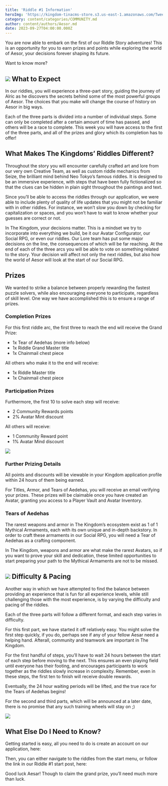 ```yaml
---
title: 'Riddle #1 Information'
heroImg: 'https://kingdom-tinacms-store.s3.us-east-1.amazonaws.com/Tweet 1.jpg'
category: content/categories/COMMUNITY.md
author: content/authors/Aesor.md
date: 2023-09-27T04:00:00.000Z
---
```


You are now able to embark on the first of our Riddle Story adventures! This is an opportunity for you to earn prizes and points while exploring the world of Aesor, your decisions forever shaping its future.

Want to know more?

![](<https://kingdom-tinacms-store.s3.us-east-1.amazonaws.com/Artboard 1Most Based Riddles.jpg>)
What to Expect
--------------

In our riddles, you will experience a three-part story, guiding the journey of Alric as he discovers the secrets behind some of the most powerful groups of Aesor. The choices that you make will change the course of history on Aesor in big ways.

Each of the three parts is divided into a number of individual steps. Some can only be completed after a certain amount of time has passed, and others will be a race to complete. This week you will have access to the first of the three parts, and all of the prizes and glory which its completion has to offer!

## What Makes The Kingdoms’ Riddles Different?

Throughout the story you will encounter carefully crafted art and lore from our very own Creative Team, as well as custom riddle mechanics from Seize, the brilliant mind behind Neo Tokyo’s famous riddles. It is designed to be an immersive experience, with steps that have been fully fictionalized so that the clues can be hidden in plain sight throughout the paintings and text.

Since you’ll be able to access the riddles through our application, we were able to include plenty of quality of life updates that you might not be familiar with in other riddles. For instance, we won’t slow you down by checking for capitalization or spaces, and you won’t have to wait to know whether your guesses are correct or not.

In The Kingdom, your decisions matter. This is a mindset we try to incorporate into everything we build, be it our Avatar Configurator, our Social RPG, or even our riddles. Our Lore team has put some major decisions on the line, the consequences of which will be far reaching. At the end of each of the three arcs you will be able to vote on something related to the story. Your decision will affect not only the next riddles, but also how the world of Aesor will look at the start of our Social RPG.

## Prizes 

We wanted to strike a balance between properly rewarding the fastest puzzle solvers, while also encouraging everyone to participate, regardless of skill level. One way we have accomplished this is to ensure a range of prizes.

### Completion Prizes

For this first riddle arc, the first three to reach the end will receive the Grand Prize:

* 1x Tear of Aedehas (more info below)
* 1x Riddle Grand Master title
* 1x Chainmail chest piece 

All others who make it to the end will receive:

* 1x Riddle Master title
* 1x Chainmail chest piece

### Participation Prizes

Furthermore, the first 10 to solve each step will receive:

* 2 Community Rewards points
* 2% Avatar Mint discount

All others will receive:

* 1 Community Reward point
* 1% Avatar Mind discount

![](https://kingdom-tinacms-store.s3.us-east-1.amazonaws.com/3_.jpg)

### Further Prizing Details

All points and discounts will be viewable in your Kingdom application profile within 24 hours of them being earned.

For Titles, Armor, and Tears of Aedehas, you will receive an email verifying your prizes. These prizes will be claimable once you have created an Avatar, granting you access to a Player Vault and Avatar Inventory.

### Tears of Aedehas

The rarest weapons and armor in The Kingdom’s ecosystem exist as 1 of 1 Mythical Armaments, each with its own unique and in-depth backstory. In order to craft these armaments in our Social RPG, you will need a Tear of Aedehas as a crafting component.

In The Kingdom, weapons and armor are what make the rarest Avatars, so if you want to prove your skill and dedication, these limited opportunities to start preparing your path to the Mythical Armaments are not to be missed.

![](<https://kingdom-tinacms-store.s3.us-east-1.amazonaws.com/Tweet 2.jpg>)
Difficulty & Pacing
-------------------

Another way in which we have attempted to find the balance between providing an experience that is fun for all experience levels, while still challenging those with the most experience, is by varying the difficulty and pacing of the riddles.

Each of the three parts will follow a different format, and each step varies in difficulty.

For this first part, we have started it off relatively easy. You might solve the first step quickly, if you do, perhaps see if any of your fellow Aesar need a helping hand. Afterall, community and teamwork are important in The Kingdom.

For the first handful of steps, you’ll have to wait 24 hours between the start of each step before moving to the next. This ensures an even playing field until everyone has their footing, and encourages participants to work together as the riddles slowly increase in complexity. Remember, even in these steps, the first ten to finish will receive double rewards.

Eventually, the 24 hour waiting periods will be lifted, and the true race for the Tears of Aedehas begins!

For the second and third parts, which will be announced at a later date, there is no promise that any such training wheels will stay on ;)

![](<https://kingdom-tinacms-store.s3.us-east-1.amazonaws.com/Tweet 3.jpg>)

What Else Do I Need to Know?
----------------------------

Getting started is easy, all you need to do is create an account on our application, here:

Then, you can either navigate to the riddles from the start menu, or follow the link in our Riddle #1 start post, here:

Good luck Aesar! Though to claim the grand prize, you’ll need much more than luck.
